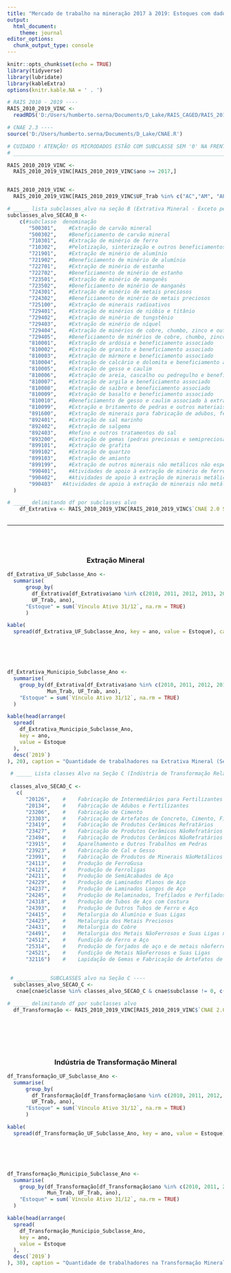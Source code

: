 ---
title: "Mercado de trabalho na mineração 2017 à 2019: Estoques com dados da RAIS"
output: 
  html_document: 
    theme: journal
editor_options: 
  chunk_output_type: console
---

```{r setup, include=FALSE}
knitr::opts_chunk$set(echo = TRUE)
library(tidyverse)
library(lubridate)
library(kableExtra)
options(knitr.kable.NA = ' . ')
```

```{r carregamento, include=FALSE}

# RAIS 2010 - 2019 ----
RAIS_2010_2019_VINC <- 
  readRDS('D:/Users/humberto.serna/Documents/D_Lake/RAIS_CAGED/RAIS_2010_2019_VINC.Rda')

# CNAE 2.3 ----
source('D:/Users/humberto.serna/Documents/D_Lake/CNAE.R')

# CUIDADO ! ATENÇÃO! OS MICRODADOS ESTÃO COM SUBCLASSE SEM '0' NA FRENTE. HÁ SUBCLASSES COM 7 E OUTRAS COM 6 DÍGITOS....
# ______________________________________________________________________________________________----
```

```{r Delimitação Geo-Tempo, include=FALSE}

RAIS_2010_2019_VINC <- 
  RAIS_2010_2019_VINC[RAIS_2010_2019_VINC$ano >= 2017,]


RAIS_2010_2019_VINC <- 
  RAIS_2010_2019_VINC[RAIS_2010_2019_VINC$UF_Trab %in% c("AC","AM", "AP", "TO", "RO", "PA", "RR"),]


```




```{r EXTRATIVA MINERAL: subclasses alvo, include=FALSE}

# _____ lista subclasses_alvo na seção B (Extrativa Mineral - Exceto petróleo & Gás) ----
subclasses_alvo_SECAO_B <-                    
    c(#subclasse  denominação
       "500301",	#Extração de carvão mineral
       "500302",	#Beneficiamento de carvão mineral
       "710301",	#Extração de minério de ferro
       "710302",	#Pelotização, sinterização e outros beneficiamentos de minério de ferro
       "721901",	#Extração de minério de alumínio
       "721902",	#Beneficiamento de minério de alumínio
       "722701",	#Extração de minério de estanho
       "722702",	#Beneficiamento de minério de estanho
       "723501",	#Extração de minério de manganês
       "723502",	#Beneficiamento de minério de manganês
       "724301",	#Extração de minério de metais preciosos
       "724302",	#Beneficiamento de minério de metais preciosos
       "725100",	#Extração de minerais radioativos
       "729401",	#Extração de minérios de nióbio e titânio
       "729402",	#Extração de minério de tungstênio
       "729403",	#Extração de minério de níquel
       "729404",	#Extração de minérios de cobre, chumbo, zinco e outros minerais metálicos não ferrosos não especificados anteriormente
       "729405",	#Beneficiamento de minérios de cobre, chumbo, zinco e outros minerais metálicos não ferrosos não especificados anteriormente
       "810001",	#Extração de ardósia e beneficiamento associado
       "810002",	#Extração de granito e beneficiamento associado
       "810003",	#Extração de mármore e beneficiamento associado
       "810004",	#Extração de calcário e dolomita e beneficiamento associado
       "810005",	#Extração de gesso e caulim
       "810006",	#Extração de areia, cascalho ou pedregulho e beneficiamento associado
       "810007",	#Extração de argila e beneficiamento associado
       "810008",	#Extração de saibro e beneficiamento associado
       "810009",	#Extração de basalto e beneficiamento associado
       "810010",	#Beneficiamento de gesso e caulim associado à extração
       "810099",	#Extração e britamento de pedras e outros materiais para construção e beneficiamento associado
       "891600",	#Extração de minerais para fabricação de adubos, fertilizantes e outros produtos químicos
       "892401",	#Extração de sal marinho
       "892402",	#Extração de salgema
       "892403",	#Refino e outros tratamentos do sal
       "893200",	#Extração de gemas (pedras preciosas e semipreciosas)
       "899101",	#Extração de grafita
       "899102",	#Extração de quartzo
       "899103",	#Extração de amianto
       "899199",	#Extração de outros minerais não metálicos não especificados anteriormente
       "990401",	#Atividades de apoio à extração de minério de ferro
       "990402",	#Atividades de apoio à extração de minerais metálicos não ferrosos
       "990403"	  #Atividades de apoio à extração de minerais não metálicos
  )

# _____ delimitando df por subclasses alvo
    df_Extrativa <- RAIS_2010_2019_VINC[RAIS_2010_2019_VINC$`CNAE 2.0 Subclasse` %in% subclasses_alvo_SECAO_B, ]
    
```

***
<br>
<br>

<div style="text-align:center">

### Extração Mineral

</div>

```{r Extrativa_UF_Subclasse_Ano, echo=FALSE, message=FALSE}

df_Extrativa_UF_Subclasse_Ano <-
  summarise(
      group_by(
        df_Extrativa[df_Extrativa$ano %in% c(2010, 2011, 2012, 2013, 2014, 2015, 2017, 2018, 2019),], 
        UF_Trab, ano),
      "Estoque" = sum(`Vínculo Ativo 31/12`, na.rm = TRUE)
      )

kable(
  spread(df_Extrativa_UF_Subclasse_Ano, key = ano, value = Estoque), caption = "Quantidade de trabalhadores na Extrativa Mineral (Seção B da CNAE) por UF e Ano", allign = "c") %>% kable_styling(bootstrap_options = "striped", full_width = FALSE)

```

<br><br><br>

```{r Extrativa_Município_Subclasse_Trimestre, eval=FALSE, message=FALSE, include=FALSE}

df_Extrativa_Municipio_Subclasse_Ano <-
  summarise(
    group_by(df_Extrativa[df_Extrativa$ano %in% c(2010, 2011, 2012, 2013, 2014, 2015, 2017, 2018, 2019), ],
             Mun_Trab, UF_Trab, ano),
    "Estoque" = sum(`Vínculo Ativo 31/12`, na.rm = TRUE)
  )

kable(head(arrange(
  spread(
    df_Extrativa_Municipio_Subclasse_Ano,
    key = ano,
    value = Estoque
  ),
  desc(`2019`)
), 20), caption = "Quantidade de trabalhadores na Extrativa Mineral (Seção B da CNAE) por Município e ano", allign = "c") %>% kable_styling(bootstrap_options = "striped", full_width = FALSE)

```


```{r INDÚSTRIA DE TRANSFORMAÇÃO (MINERAL): subclasses alvo, include=FALSE}

 # _____ Lista classes Alvo na Seção C (Indústria de Transformação Relacionada não associada/consecutiva à mineração) ----
 
 classes_alvo_SECAO_C <- 
   c(
      "20126",	  #    Fabricação de Intermediários para Fertilizantes 
      "20134",    #    Fabricação de Adubos e Fertilizantes 
      "23206",    #    Fabricação de Cimento 
      "23303",    #    Fabricação de Artefatos de Concreto, Cimento, Fibrocimento, Gesso e Materiais Semelhantes 
      "23419",    #    Fabricação de Produtos Cerâmicos Refratários 
      "23427",    #    Fabricação de Produtos Cerâmicos NãoRefratários para Uso Estrutural na Construção 
      "23494",    #    Fabricação de Produtos Cerâmicos NãoRefratários não Especificados Anteriormente 
      "23915",    #    Aparelhamento e Outros Trabalhos em Pedras 
      "23923",    #    Fabricação de Cal e Gesso 
      "23991",    #    Fabricação de Produtos de Minerais NãoMetálicos não Especificados Anteriormente 
      "24113",    #    Produção de FerroGusa 
      "24121",    #    Produção de Ferroligas 
      "24211",    #    Produção de SemiAcabados de Aço 
      "24229",    #    Produção de Laminados Planos de Aço 
      "24237",    #    Produção de Laminados Longos de Aço 
      "24245",    #    Produção de Relaminados, Trefilados e Perfilados de Aço 
      "24318",    #    Produção de Tubos de Aço com Costura 
      "24393",    #    Produção de Outros Tubos de Ferro e Aço 
      "24415",    #    Metalurgia do Alumínio e Suas Ligas 
      "24423",    #    Metalurgia dos Metais Preciosos 
      "24431",    #    Metalurgia do Cobre 
      "24491",    #    Metalurgia dos Metais NãoFerrosos e Suas Ligas não Especificados Anteriormente 
      "24512",    #    Fundição de Ferro e Aço 
      "25314",    #    Produção de forjados de aço e de metais nãoferrosos e suas ligas 
      "24521",    #    Fundição de Metais NãoFerrosos e Suas Ligas 
      "32116")    #    Lapidação de Gemas e Fabricação de Artefatos de Ourivesaria e Joalheria 
 
 
 # __________ SUBCLASSES alvo na Seção C ----
  subclasses_alvo_SECAO_C <- 
   cnae[cnae$classe %in% classes_alvo_SECAO_C & cnae$subclasse != 0, c("subclasse")]

# _____ delimitando df por subclasses alvo
  df_Transformação <- RAIS_2010_2019_VINC[RAIS_2010_2019_VINC$`CNAE 2.0 Subclasse` %in% subclasses_alvo_SECAO_C, ]
  
```

<br><br><br>

<div style="text-align:center">

### Indústria de Transformação Mineral

</div>

```{r Transformação_UF_Subclasse_Ano, echo=FALSE, message=FALSE}

df_Transformação_UF_Subclasse_Ano <-
  summarise(
      group_by(
        df_Transformação[df_Transformação$ano %in% c(2010, 2011, 2012, 2013, 2014, 2015, 2017, 2018, 2019),], 
        UF_Trab, ano),
      "Estoque" = sum(`Vínculo Ativo 31/12`, na.rm = TRUE)
      )

kable(
  spread(df_Transformação_UF_Subclasse_Ano, key = ano, value = Estoque), caption = "Quantidade de trabalhadores na Transformação Mineral (Seção C da CNAE) por UF e Ano", allign = "c") %>% kable_styling(bootstrap_options = "striped", full_width = FALSE)

```

<br><br><br>


```{r Transformação_Município_Subclasse_Trimestre, eval=FALSE, message=FALSE, include=FALSE}

df_Transformação_Municipio_Subclasse_Ano <-
  summarise(
    group_by(df_Transformação[df_Transformação$ano %in% c(2010, 2011, 2012, 2013, 2014, 2015, 2017, 2018, 2019), ],
             Mun_Trab, UF_Trab, ano),
    "Estoque" = sum(`Vínculo Ativo 31/12`, na.rm = TRUE)
  )

kable(head(arrange(
  spread(
    df_Transformação_Municipio_Subclasse_Ano,
    key = ano,
    value = Estoque
  ),
  desc(`2019`)
), 30), caption = "Quantidade de trabalhadores na Transformação Mineral (Seção C da CNAE) Município e Ano", allign = "c") %>% kable_styling(bootstrap_options = "striped", full_width = FALSE)

```


